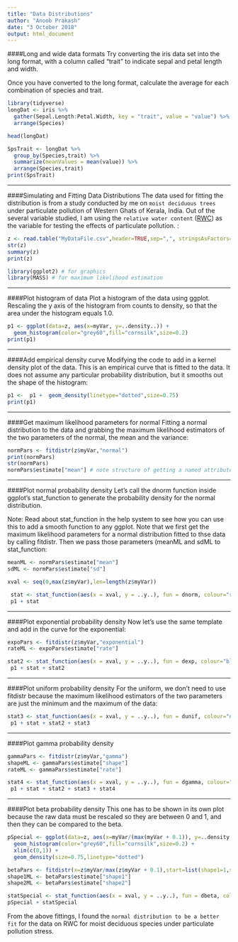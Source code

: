 ```yaml
---
title: "Data Distributions"
author: "Anoob Prakash"
date: "3 October 2018"
output: html_document
---
```



####Long and wide data formats
Try converting the iris data set into the long format, with a column called “trait” to indicate sepal and petal length and width.

Once you have converted to the long format, calculate the average for each combination of species and trait.

```r
library(tidyverse)
longDat <- iris %>%
  gather(Sepal.Length:Petal.Width, key = "trait", value = "value") %>%
  arrange(Species)

head(longDat)

SpsTrait <- longDat %>%
  group_by(Species,trait) %>%
  summarize(meanValues = mean(value)) %>%
  arrange(Species,trait)
print(SpsTrait)
```
***
####Simulating and Fitting Data Distributions
The data used for fitting the distribution is from a study conducted by me on `moist deciduous trees` under particulate pollution of Western Ghats of Kerala, India. Out of the several variable studied, I am using the `relative water content` ([RWC](MyDataFile.csv)) as the variable for testing the effects of particulate pollution. :

```r
z <- read.table("MyDataFile.csv",header=TRUE,sep=",", stringsAsFactors=FALSE) # myVar is the RWC for the species studied
str(z)
summary(z)
print(z)
```

```r
library(ggplot2) # for graphics
library(MASS) # for maximum likelihood estimation
```

***
####Plot histogram of data
Plot a histogram of the data using ggplot. Rescaling the y axis of the histogram from counts to density, so that the area under the histogram equals 1.0.
```r
p1 <- ggplot(data=z, aes(x=myVar, y=..density..)) +
  geom_histogram(color="grey60",fill="cornsilk",size=0.2) 
print(p1)
```

***

####Add empirical density curve
Modifying the code to add in a kernel density plot of the data. This is an empirical curve that is fitted to the data. It does not assume any particular probability distribution, but it smooths out the shape of the histogram:
```r
p1 <-  p1 +  geom_density(linetype="dotted",size=0.75)
print(p1)

```

***

####Get maximum likelihood parameters for normal
Fitting a normal distribution to the data and grabbing the maximum likelihood estimators of the two parameters of the normal, the mean and the variance:

```r
normPars <- fitdistr(z$myVar,"normal")
print(normPars)
str(normPars)
normPars$estimate["mean"] # note structure of getting a named attribute
```

***

####Plot normal probability density
Let’s call the dnorm function inside ggplot’s stat_function to generate the probability density for the normal distribution. 

Note: Read about  stat_function in the help system to see how you can use this to add a smooth function to any ggplot. Note that we first get the maximum likelihood parameters for a normal distribution fitted to thse data by calling fitdistr. Then we pass those parameters (meanML and sdML to  stat_function:
```r
meanML <- normPars$estimate["mean"]
sdML <- normPars$estimate["sd"]

xval <- seq(0,max(z$myVar),len=length(z$myVar))

 stat <- stat_function(aes(x = xval, y = ..y..), fun = dnorm, colour="red", n = length(z$myVar), args = list(mean = meanML, sd = sdML))
 p1 + stat
```


***

####Plot exponential probability density
Now let’s use the same template and add in the curve for the exponential:
```r
expoPars <- fitdistr(z$myVar,"exponential")
rateML <- expoPars$estimate["rate"]

stat2 <- stat_function(aes(x = xval, y = ..y..), fun = dexp, colour="blue", n = length(z$myVar), args = list(rate=rateML))
 p1 + stat + stat2
```

***

####Plot uniform probability density
For the uniform, we don’t need to use fitdistr because the maximum likelihood estimators of the two parameters are just the minimum and the maximum of the data:
```r
stat3 <- stat_function(aes(x = xval, y = ..y..), fun = dunif, colour="darkgreen", n = length(z$myVar), args = list(min=min(z$myVar), max=max(z$myVar)))
 p1 + stat + stat2 + stat3
```

***

####Plot gamma probability density
```r
gammaPars <- fitdistr(z$myVar,"gamma")
shapeML <- gammaPars$estimate["shape"]
rateML <- gammaPars$estimate["rate"]

stat4 <- stat_function(aes(x = xval, y = ..y..), fun = dgamma, colour="brown", n = length(z$myVar), args = list(shape=shapeML, rate=rateML))
 p1 + stat + stat2 + stat3 + stat4
```

***

####Plot beta probability density
This one has to be shown in its own plot because the raw data must be rescaled so they are between 0 and 1, and then they can be compared to the beta.

```r
pSpecial <- ggplot(data=z, aes(x=myVar/(max(myVar + 0.1)), y=..density..)) +
  geom_histogram(color="grey60",fill="cornsilk",size=0.2) + 
  xlim(c(0,1)) +
  geom_density(size=0.75,linetype="dotted")

betaPars <- fitdistr(x=z$myVar/max(z$myVar + 0.1),start=list(shape1=1,shape2=2),"beta")
shape1ML <- betaPars$estimate["shape1"]
shape2ML <- betaPars$estimate["shape2"]

statSpecial <- stat_function(aes(x = xval, y = ..y..), fun = dbeta, colour="orchid", n = length(z$myVar), args = list(shape1=shape1ML,shape2=shape2ML))
pSpecial + statSpecial
```
From the above fittings, I found the `normal distribution to be a better fit` for the data on RWC for moist deciduous species under particulate pollution stress.